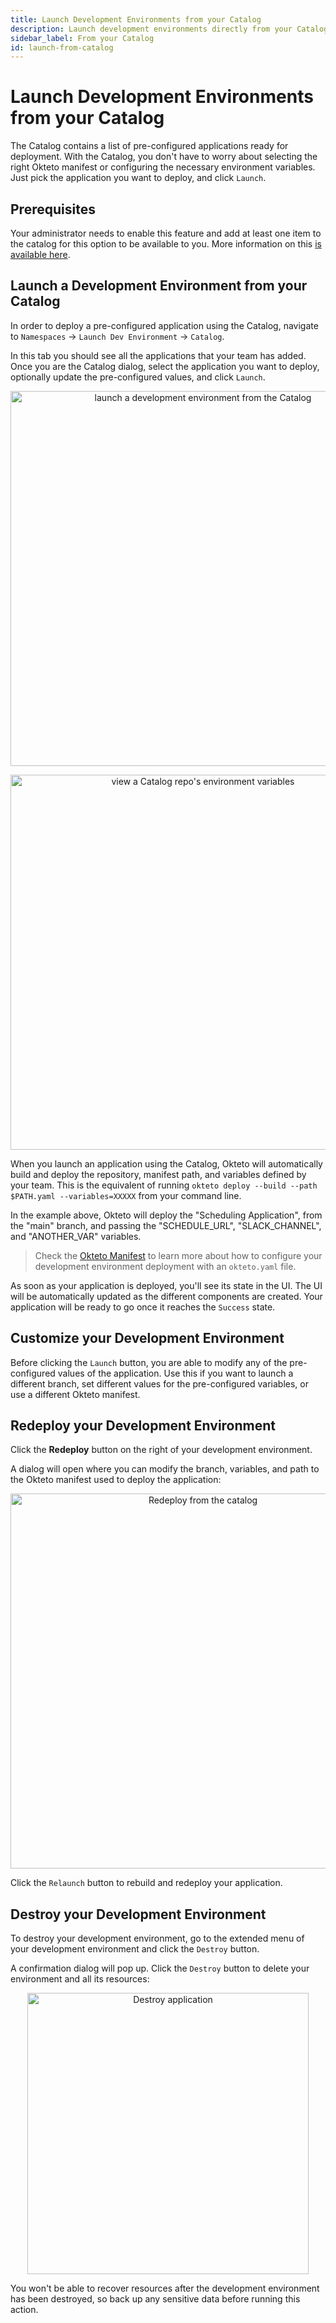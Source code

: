 ```yaml
---
title: Launch Development Environments from your Catalog
description: Launch development environments directly from your Catalog
sidebar_label: From your Catalog
id: launch-from-catalog
---
```



# Launch Development Environments from your Catalog  <TiersList tiers="Scale Enterprise Self-Hosted" />

The Catalog contains a list of pre-configured applications ready for deployment. With the Catalog, you don't have to worry about selecting the right Okteto manifest or configuring the necessary environment variables. Just pick the application you want to deploy, and click `Launch`.

## Prerequisites

Your administrator needs to enable this feature and add at least one item to the catalog for this option to be available to you. More information on this [is available here](administration/catalog.mdx).

## Launch a Development Environment from your Catalog

In order to deploy a pre-configured application using the Catalog, navigate to `Namespaces` → `Launch Dev Environment` → `Catalog`.

In this tab you should see all the applications that your team has added. Once you are the Catalog dialog, select the application you want to deploy, optionally update the pre-configured values, and click `Launch`.

<p align="center"><Image src="/docs/administration/images/gc_launch_dev_env.png" alt="launch a development environment from the Catalog" width="600" /></p>

<p align="center"><Image src="/docs/administration/images/gc_view_env_vars.png" alt="view a Catalog repo's environment variables" width="600" /></p>

When you launch an application using the Catalog, Okteto will automatically build and deploy the repository, manifest path, and variables defined by your team. This is the equivalent of running `okteto deploy --build --path $PATH.yaml --variables=XXXXX` from your command line.

In the example above, Okteto will deploy the "Scheduling Application", from the "main" branch, and passing the "SCHEDULE_URL", "SLACK_CHANNEL", and "ANOTHER_VAR" variables.

> Check the [Okteto Manifest](reference/manifest.mdx) to learn more about how to configure your development environment deployment with an `okteto.yaml` file.

As soon as your application is deployed, you'll see its state in the UI. The UI will be automatically updated as the different components are created.
Your application will be ready to go once it reaches the `Success` state.

## Customize your Development Environment

Before clicking the `Launch` button, you are able to modify any of the pre-configured values of the application. Use this if you want to launch a different branch, set different values for the pre-configured variables, or use a different Okteto manifest.

## Redeploy your Development Environment

Click the **Redeploy** button on the right of your development environment.

A dialog will open where you can modify the branch, variables, and path to the Okteto manifest used to deploy the application:

<p align="center"><Image src="/docs/cloud/images/redeploy-catalog.png" alt="Redeploy from the catalog" width="600" /></p>

Click the `Relaunch` button to rebuild and redeploy your application.

## Destroy your Development Environment

To destroy your development environment, go to the extended menu of your development environment and click the `Destroy` button.

A confirmation dialog will pop up. Click the `Destroy` button to delete your environment and all its resources:

<p align="center"><Image src="/docs/cloud/images/destroy-catalog.png" alt="Destroy application" width="450" /></p>

You won't be able to recover resources after the development environment has been destroyed, so back up any sensitive data before running this action.
